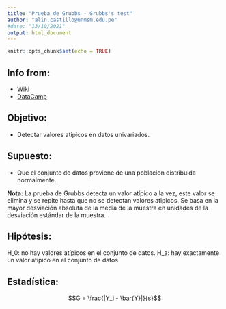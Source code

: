 ```yaml
---
title: "Prueba de Grubbs - Grubbs's test"
author: "alin.castillo@unmsm.edu.pe"
#date: "13/10/2021"
output: html_document
---
```


```r
knitr::opts_chunk$set(echo = TRUE)
```

## Info from:
- [Wiki](https://es.abcdef.wiki/wiki/Grubbs's_test)
- [DataCamp](https://www.youtube.com/watch?v=kc9O5XfV2pc)

## Objetivo:
- Detectar valores atipicos en datos univariados.

## Supuesto: 
- Que el conjunto de datos proviene de una poblacion distribuida normalmente.

**Nota:** La prueba de Grubbs detecta un valor atípico a la vez, este valor se elimina y se repite hasta que no se detectan valores atipicos. Se basa en la mayor desviación absoluta de la media de la muestra en unidades de la desviación estándar de la muestra.

## Hipótesis:
H_0: no hay valores atípicos en el conjunto de datos.
H_a: hay exactamente un valor atípico en el conjunto de datos.

## Estadística:

$$G = \frac{|Y_i - \bar{Y}|}{s}$$